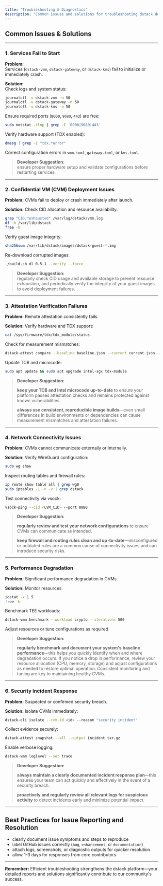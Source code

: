 ```yaml
---
title: "Troubleshooting & Diagnostics"
description: "Common issues and solutions for troubleshooting dstack deployments"
---
```


## Common Issues & Solutions

---

### 1. Services Fail to Start

**Problem:**  
Services (`dstack-vmm`, `dstack-gateway`, or `dstack-kms`) fail to initialize or immediately crash.

**Solution:**  
Check logs and system status:
```bash
journalctl -u dstack-vmm -n 50
journalctl -u dstack-gateway -n 50
journalctl -u dstack-kms -n 50
````

Ensure required ports (`8000`, `9080`, `443`) are free:

```bash
sudo netstat -tlnp | grep -E '8000|9080|443'
```

Verify hardware support (TDX enabled):

```bash
dmesg | grep -i "tdx.*error"
```

Correct configuration errors in `vmm.toml`, `gateway.toml`, or `kms.toml`.

> **Developer Suggestion:**  
> ensure proper hardware setup and validate configurations before restarting services.

---

### 2. Confidential VM (CVM) Deployment Issues

**Problem:**
CVMs fail to deploy or crash immediately after launch.

**Solution:**
Check CID allocation and resource availability:

```bash
grep "CID.*exhausted" /var/log/dstack/vmm.log
df -h /var/lib/dstack
free -h
```

Verify guest image integrity:

```bash
sha256sum /var/lib/dstack/images/dstack-guest-*.img
```

Re-download corrupted images:

```bash
./build.sh dl 0.5.1 --verify --force
```

> **Developer Suggestion:**  
> regularly check CID usage and available storage to prevent resource exhaustion, and periodically verify the integrity of your guest images to avoid deployment failures.

---

### 3. Attestation Verification Failures

**Problem:**
Remote attestation consistently fails.

**Solution:**
Verify hardware and TDX support:

```bash
cat /sys/firmware/tdx/tdx_module/status
```

Check for measurement mismatches:

```bash
dstack-attest compare --baseline baseline.json --current current.json
```

Update TCB and microcode:

```bash
sudo apt update && sudo apt upgrade intel-sgx tdx-module
```

> **Developer Suggestion:**  
>  
> **keep your TCB and Intel microcode up-to-date** to ensure your platform passes attestation checks and remains protected against known vulnerabilities.  
>  
> **always use consistent, reproducible image builds**—even small differences in build environments or dependencies can cause measurement mismatches and attestation failures.

---

### 4. Network Connectivity Issues

**Problem:**
CVMs cannot communicate externally or internally.

**Solution:**
Verify WireGuard configuration:

```bash
sudo wg show
```

Inspect routing tables and firewall rules:

```bash
ip route show table all | grep wg0
sudo iptables -L -n -v | grep dstack
```

Test connectivity via vsock:

```bash
vsock-ping --cid <CVM_CID> --port 8080
```

> **Developer Suggestion:**  
>  
> **regularly review and test your network configurations** to ensure CVMs can communicate as intended.  
>  
> **keep firewall and routing rules clean and up-to-date**—misconfigured or outdated rules are a common cause of connectivity issues and can introduce security risks.

---

### 5. Performance Degradation

**Problem:**
Significant performance degradation in CVMs.

**Solution:**
Monitor resources:

```bash
iostat -x 1 5
free -h
```

Benchmark TEE workloads:

```bash
dstack-vmm benchmark --workload crypto --iterations 500
```

Adjust resources or tune configurations as required.

> **Developer Suggestion:**  
>  
> **regularly benchmark and document your system's baseline performance**—this helps you quickly identify when and where degradation occurs. If you notice a drop in performance, review your resource allocation (CPU, memory, storage) and adjust configurations as needed to restore optimal operation. Consistent monitoring and tuning are key to maintaining healthy CVMs.

---

### 6. Security Incident Response

**Problem:**
Suspected or confirmed security breach.

**Solution:**
Isolate CVMs immediately:

```bash
dstack-cli isolate --cvm-id <id> --reason "security incident"
```

Collect evidence securely:

```bash
dstack-attest snapshot --all --output incident.tar.gz
```

Enable verbose logging:

```bash
dstack-vmm loglevel --set trace
```

> **Developer Suggestion:**  
>  
> **always maintain a clearly documented incident response plan**—this ensures your team can act quickly and effectively in the event of a security breach.  
>  
> **proactively and regularly review all relevant logs for suspicious activity** to detect incidents early and minimize potential impact.

---

## Best Practices for Issue Reporting and Resolution

- clearly document issue symptoms and steps to reproduce  
- label GitHub issues correctly (`bug`, `enhancement`, or `documentation`)  
- attach logs, screenshots, or diagnostic outputs for quicker resolution  
- allow 1-3 days for responses from core contributors  

---

**Remember:**
Efficient troubleshooting strengthens the dstack platform—your detailed reports and solutions significantly contribute to our community's success.


